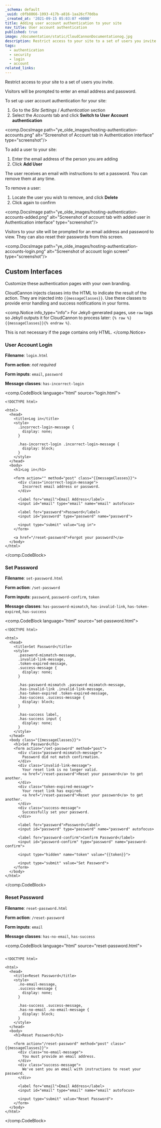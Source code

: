 ```yaml
---
_schema: default
_uuid: c0fb8866-1093-417b-a816-1aa26cf70dba
_created_at: '2021-09-15 05:03:07 +0000'
title: Adding user account authentication to your site
nav_title: User account authentication
published: true
image: /documentation/static/CloudCannonDocumentationog.jpg
description: Restrict access to your site to a set of users you invite.
tags:
  - authentication
  - security
  - login
  - account
related_links:
---
```

Restrict access to your site to a set of users you invite.

Visitors will be prompted to enter an email address and password.

To set up user account authentication for your site:

1. Go to the *Site Settings* / *Authentication* section
2. Select the *Accounts* tab and click **Switch to User Account authentication**

<comp.DocsImage path="ye_olde_images/hosting-authentication-accounts.png" alt="Screenshot of Account tab in Authentication interface" type="screenshot"/>

To add a user to your site:

1. Enter the email address of the person you are adding
2. Click **Add User**

The user receives an email with instructions to set a password. You can remove them at any time.

To remove a user:

1. Locate the user you wish to remove, and click **Delete**
2. Click again to confirm

<comp.DocsImage path="ye_olde_images/hosting-authentication-accounts-added.png" alt="Screenshot of account tab with added user in Authentication interface" type="screenshot"/>

Visitors to your site will be prompted for an email address and password to view. They can also reset their passwords from this screen.

<comp.DocsImage path="ye_olde_images/hosting-authentication-accounts-login.png" alt="Screenshot of account login screen" type="screenshot"/>

## Custom Interfaces

Customize these authentication pages with your own branding.

CloudCannon injects classes into the HTML to indicate the result of the action. They are injected into `{{messageClasses}}`. Use these classes to provide error handling and success notifications in your forms.

<comp.Notice info_type="info">
  For Jekyll-generated pages, use `raw` tags so Jekyll outputs it for CloudCannon to process later: `{% raw %}{{messageClasses}}{% endraw %}`.

  This is not necessary if the page contains only HTML.
</comp.Notice>

### User Account Login

**Filename**: `login.html`

**Form action**: *not required*

**Form inputs**: `email`, `password`

**Message classes**: `has-incorrect-login`

<comp.CodeBlock language="html" source="login.html">
```
<!DOCTYPE html>

<html>
  <head>
    <title>Log in</title>
    <style>
      .incorrect-login-message {
        display: none;
      }

      .has-incorrect-login .incorrect-login-message {
        display: block;
      }
    </style>
  </head>
  <body>
    <h1>Log in</h1>

    <form action="" method="post" class="{{messageClasses}}">
      <div class="incorrect-login-message">
        Incorrect email address or password.
      </div>

      <label for="email">Email Address</label>
      <input id="email" type="email" name="email" autofocus>

      <label for="password">Password</label>
      <input id="password" type="password" name="password">

      <input type="submit" value="Log in">
    </form>

    <a href="/reset-password">Forgot your password?</a>
  </body>
</html>
```
</comp.CodeBlock>

### Set Password

**Filename**: `set-password.html`

**Form action**: `/set-password`

**Form inputs**: `password`, `password-confirm`, `token`

**Message classes**: `has-password-mismatch`, `has-invalid-link`, `has-token-expired`, `has-success`

<comp.CodeBlock language="html" source="set-password.html">
```
<!DOCTYPE html>

<html>
  <head>
    <title>Set Password</title>
    <style>
      .password-mismatch-message,
      .invalid-link-message,
      .token-expired-message,
      .success-message {
        display: none;
      }

      .has-password-mismatch .password-mismatch-message,
      .has-invalid-link .invalid-link-message,
      .has-token-expired .token-expired-message,
      .has-success .success-message {
        display: block;
      }

      .has-success label,
      .has-success input {
        display: none;
      }
    </style>
  </head>
  <body class="{{messageClasses}}">
    <h1>Set Password</h1>
    <form action="/set-password" method="post">
      <div class="password-mismatch-message">
        Password did not match confirmation.
      </div>
      <div class="invalid-link-message">
        Your reset link is no longer valid.
        <a href="/reset-password">Reset your password</a> to get another.
      </div>
      <div class="token-expired-message">
        Your reset link has expired.
        <a href="/reset-password">Reset your password</a> to get another.
      </div>
      <div class="success-message">
        Successfully set your password.
      </div>

      <label for="password">Password</label>
      <input id="password" type="password" name="password" autofocus>

      <label for="password-confirm">Confirm Password</label>
      <input id="password-confirm" type="password" name="password-confirm">

      <input type="hidden" name="token" value="{{token}}">

      <input type="submit" value="Set Password">
    </form>
  </body>
</html>

```
</comp.CodeBlock>

### Reset Password

**Filename**: `reset-password.html`

**Form action**: `/reset-password`

**Form inputs**: `email`

**Message classes**: `has-no-email`, `has-success`

<comp.CodeBlock language="html" source="reset-password.html">
```

<!DOCTYPE html>

<html>
  <head>
    <title>Reset Password</title>
    <style>
      .no-email-message,
      .success-message {
        display: none;
      }

      .has-success .success-message,
      .has-no-email .no-email-message {
        display: block;
      }
    </style>
  </head>
  <body>
    <h1>Reset Password</h1>

    <form action="/reset-password" method="post" class="{{messageClasses}}">
      <div class="no-email-message">
        You must provide an email address.
      </div>
      <div class="success-message">
        We've sent you an email with instructions to reset your password.
      </div>

      <label for="email">Email Address</label>
      <input id="email" type="email" name="email" autofocus>

      <input type="submit" value="Reset Password">
    </form>
  </body>
</html>
```
</comp.CodeBlock>